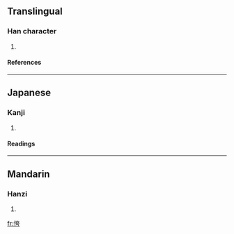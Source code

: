 ==Translingual==
===Han character===
{{Han char|rn=61|rad=心|as=06|sn=9|four=|canj=心大一尸 (PKMS)}}
# {{defn|Han|sort=心06}}
====References====
{{Han ref|kx=0384.210|dkj=10563|dj=0715.040|hdz=42294.120|uh=6057|ud=24663}}
----
==Japanese==
===Kanji===
{{ja-kanji|grade=|rs=心06}}
# {{defn|Japanese}} 
====Readings====
{{ja-readings|on=[[こ]] (ko), [[く]] (ku), [[か]] (ka), [[け]] (ke)|kun=[[おそれる]] (osoreru), [[うれえる]] (ureeru), [[ほこる]] (hokoru)}}
----
==Mandarin==
===Hanzi===
{{cmn-hanzi|pin=[[kuǎ]] (kua3)|wg=k'ua<sup>3</sup>}}
# {{defn|Mandarin}}

[[fr:恗]]